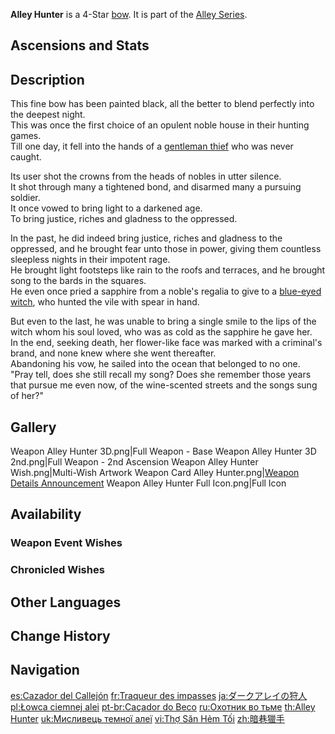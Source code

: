 {{Weapon Infobox
|title          = Al&shy;ley Hun&shy;ter
|id             = 15410
|image          = <gallery>
Weapon Alley Hunter.png|Base
Weapon Alley Hunter 2nd.png|2nd Ascension
</gallery>
|type           = Bow
|series         = Alley
|obtain         = Weapon Event Wishes
|releaseDate    = 2021-04-06
|quality        = 4
|base_atk       = 44
|2nd_stat_type  = ATK
|2nd_stat       = 6%
|passive        = Oppidan Ambush
|effect         = While the character equipped with this weapon is in the party but not on the field, their DMG increases by (var1)% every second up to a max of (var2)%. When the character is on the field for more than 4s, the aforementioned DMG buff decreases by (var3)% per second until it reaches 0%.
|eff_rank1_var1 = 2
|eff_rank2_var1 = 2.5
|eff_rank3_var1 = 3
|eff_rank4_var1 = 3.5
|eff_rank5_var1 = 4
|eff_rank1_var2 = 20
|eff_rank2_var2 = 25
|eff_rank3_var2 = 30
|eff_rank4_var2 = 35
|eff_rank5_var2 = 40
|eff_rank1_var3 = 4
|eff_rank2_var3 = 5
|eff_rank3_var3 = 6
|eff_rank4_var3 = 7
|eff_rank5_var3 = 8
|eff_att1       = DMG Bonus
}}
{{Description|An intricate, opulent longbow. It once belonged to a gentleman thief who was never caught.}}
'''Alley Hunter''' is a 4-Star [[bow]]. It is part of the [[Alley Series]].

==Ascensions and Stats==
{{Weapon Ascensions and Stats
|ascendMat1 = Fetters of the Dandelion Gladiator
|ascendMat2 = Chains of the Dandelion Gladiator
|ascendMat3 = Shackles of the Dandelion Gladiator
|ascendMat4 = Dream of the Dandelion Gladiator
|bossMat1   = Chaos Device
|bossMat2   = Chaos Circuit
|bossMat3   = Chaos Core
|commonMat1 = Slime Condensate
|commonMat2 = Slime Secretions
|commonMat3 = Slime Concentrate
}}
==Description==
This fine bow has been painted black, all the better to blend perfectly into the deepest night.<br>
This was once the first choice of an opulent noble house in their hunting games.<br>
Till one day, it fell into the hands of a [[Parsifal|gentleman thief]] who was never caught.

Its user shot the crowns from the heads of nobles in utter silence.<br>
It shot through many a tightened bond, and disarmed many a pursuing soldier.<br>
It once vowed to bring light to a darkened age.<br>
To bring justice, riches and gladness to the oppressed.

In the past, he did indeed bring justice, riches and gladness to the oppressed, and he brought fear unto those in power, giving them countless sleepless nights in their impotent rage.<br>
He brought light footsteps like rain to the roofs and terraces, and he brought song to the bards in the squares.<br>
He even once pried a sapphire from a noble's regalia to give to a [[Blue-Eyed Spear Witch|blue-eyed witch]], who hunted the vile with spear in hand.

But even to the last, he was unable to bring a single smile to the lips of the witch whom his soul loved, who was as cold as the sapphire he gave her.<br>
In the end, seeking death, her flower-like face was marked with a criminal's brand, and none knew where she went thereafter.<br>
Abandoning his vow, he sailed into the ocean that belonged to no one.<br>
"Pray tell, does she still recall my song? Does she remember those years that pursue me even now, of the wine-scented streets and the songs sung of her?"

==Gallery==
<gallery>
Weapon Alley Hunter 3D.png|Full Weapon - Base
Weapon Alley Hunter 3D 2nd.png|Full Weapon - 2nd Ascension
Weapon Alley Hunter Wish.png|Multi-Wish Artwork
Weapon Card Alley Hunter.png|[https://x.com/GenshinImpact/status/1378195554862129155 Weapon Details Announcement]
Weapon Alley Hunter Full Icon.png|Full Icon
</gallery>

==Availability==
===Weapon Event Wishes===
{{Featured}}

===Chronicled Wishes===
{{Featured|chronicled=1}}

==Other Languages==
{{Other Languages
|1_en      = Alley Hunter
|1_zhs     = 暗巷猎手
|1_zhs_rm  = Ànxiàng Lièshǒu
|1_zht     = 暗巷獵手
|1_zht_rm  = Ànxiàng Lièshǒu
|1_zh_tl   = Dark Alley Hunter
|1_ja      = ダークアレイの狩人
|1_ja_rm   = Daaku Arei no Karyuudo{{Assumed}}
|1_ja_tl   = Dark Alley Hunter
|1_ko      = 뒷골목 사냥꾼
|1_ko_tl   = Back Alley Hunter
|1_es      = Cazador del Callejón
|1_es_tl   = Hunter of the Alley
|1_fr      = Traqueur des impasses
|1_fr_tl   = Dead End Tracker
|1_ru      = Охотник во тьме
|1_ru_tl   = The Hunter in the Dark
|1_th      = Alley Hunter
|1_vi      = Thợ Săn Hẻm Tối
|1_vi_tl   = Dark Alley Hunter
|1_de      = Gassenjäger
|1_de_tl   = Alley Hunter
|1_id      = Alley Hunter
|1_pt      = Caçador do Beco
|1_pt_tl   = Alley Hunter
|1_tr      = Gece Avcısı
|1_tr_tl   = Night Hunter
|1_it      = Cacciatore urbano
|1_it_tl   = Urban Hunter

|2_en      = Oppidan Ambush
|2_zhs     = 街巷伏击
|2_zhs_rm  = Jiēxiàng Fújī
|2_zht     = 街巷伏擊
|2_zht_rm  = Jiēxiàng Fújí
|2_zh_tl   = 
|2_ja      = 路地奇襲
|2_ja_rm   = Roji Kishuu
|2_ja_tl   = Alley Ambush Attack
|2_ko      = 골목<->의 매복자
|2_ko_tl   = Ambush of the Alley
|2_es      = Emboscada
|2_es_tl   = Ambush
|2_fr      = Embuscade de rue
|2_fr_tl   = Street Ambush
|2_ru      = Уличная засада
|2_ru_tl   = Street Ambush
|2_th      = Oppidan Ambush
|2_vi      = Phục Kích Ngõ Hẹp
|2_vi_tl   = 
|2_de      = Angriff aus der Gasse
|2_de_tl   = Attack from the Alley
|2_id      = Oppidan Ambush
|2_pt      = Emboscada nos Becos
|2_pt_tl   = 
|2_tr      = Sokak Saldırısı
|2_tr_tl   = Street Assault
|2_it      = Imboscata urbana
|2_it_tl   = Urban Ambush
}}

==Change History==
{{Change History|1.4}}

==Navigation==
{{Weapons by Series Navbox|series=Alley}}
{{Weapon Navbox|Bows}}

[[es:Cazador del Callejón]]
[[fr:Traqueur des impasses]]
[[ja:ダークアレイの狩人]]
[[pl:Łowca ciemnej alei]]
[[pt-br:Caçador do Beco]]
[[ru:Охотник во тьме]]
[[th:Alley Hunter]]
[[uk:Мисливець темної алеї]]
[[vi:Thợ Săn Hẻm Tối]]
[[zh:暗巷獵手]]